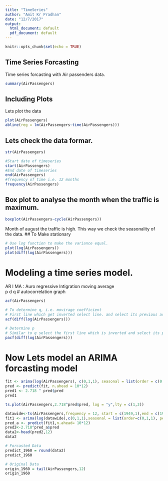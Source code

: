 ```yaml
---
title: "TimeSeries"
author: "Amit Kr Pradhan"
date: "12/7/2017"
output:
  html_document: default
  pdf_document: default
---
```


```r
knitr::opts_chunk$set(echo = TRUE)
```

## Time Series Forcasting
Time series forcasting with Air passenders data.

```r
summary(AirPassengers)
```

## Including Plots

Lets plot the data

```r
plot(AirPassengers)
abline(reg = lm(AirPassengers~time(AirPassengers)))
```
## Lets check the data formar.
```r
str(AirPassengers)
```
```r
#Start date of timeseries
start(AirPassengers)
#End date of timeseries
end(AirPassengers)
#frequency of time i.e. 12 months
frequency(AirPassengers)

```
## Box plot to analyse the month when the traffic is maximum.
```r
boxplot(AirPassengers~cycle(AirPassengers))
```
Month of august the traffic is high. This way we check the seasonality of the data.
## To Make stationary
```r
# Use log function to make the variance equal.
plot(log(AirPassengers))
plot(diff(log(AirPassengers)))
```
# Modeling a time series model.
AR I MA :  Auro regressive Intigration moving average  
p d q
# autocorrelation graph
```r
acf(AirPassengers)
```

```r
# To determine q, i.e. movirage coefficient
# First line which get inverted select line. and select its previous as q.
acf(diff(log(AirPassengers)))
```

```r
# Determine p
# Similar to q select the first line which is inverted and select its previous as p. In this case p=1
pacf(diff(log(AirPassengers)))
```
# Now Lets model an ARIMA forcasting model
```r
fit <- arima(log(AirPassengers), c(0,1,1), seasonal = list(order = c(0,1,1), period = 12))
pred <- predict(fit, n.ahead = 10*12)
pred1 <- 2.718 ^ pred$pred
pred1
```

```r
ts.plot(AirPassengers,2.718^pred$pred, log = "y",lty = c(1,3))
```
```r
datawide<-ts(AirPassengers,frequency = 12, start = c(1949,1),end = c(1959,12))
fit1 <- arima(log(datawide),c(0,1,1),seasonal = list(order=c(0,1,1), period =12))
pred_a <- predict(fit1,n.ahead= 10*12)
pred2<-2.718^pred_a$pred
data2<-head(pred2,12)
data2

# Forcasted Data
predict_1960 = round(data2)
predict_1960

# Original Data
origin_1960 = tail(AirPassengers,12)
origin_1960



```

